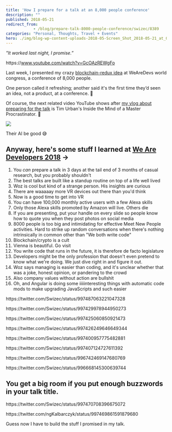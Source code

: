 ```yaml
---
title: 'How I prepare for a talk at an 8,000 people conference'
description: ""
published: 2018-05-21
redirect_from: 
            - /blog/prepare-talk-8000-people-conference/swizec/8389
categories: "Personal, Thoughts, Travel + Events"
hero: ./img/blog-wp-content-uploads-2018-05-Screen_Shot_2018-05-21_at_02.50.00.png
---
```

_"It worked last night, I promise.”_



https&#x3A;//www.youtube.com/watch?v=GcOAzREWgFo



Last week, I presented my crazy [blockchain-redux idea](https://swizec.com/blog/blockchain-redux-becomes-useful-part-1/swizec/8311) at WeAreDevs world congress, a conference of 8,000 people.



One person called it refreshing; another said it's the first time they’d seen an idea, not a product, at a conference. 💪



Of course, the next related video YouTube shows after [my vlog about preparing for the talk](https://www.youtube.com/watch?v=GcOAzREWgFo) is Tim Urban's Inside the Mind of a Master Procrastinator. 🤔



![](./img/blog-wp-content-uploads-2018-05-Screen_Shot_2018-05-21_at_02.50.00.png)



Their AI be good 😅



## Anyway, here's some stuff I learned at [We Are Developers 2018](https://www.wearedevelopers.com/) →



1. You _can_ prepare a talk in 3 days at the tail end of 3 months of casual research, but you probably shouldn't
2. The best talks are built like a standup routine on top of a life well lived
3. Woz is cool but kind of a strange person. His insights are curious
4. There are waaaaay more VR devices out there than you'd think
5. Now is a good time to get into VR
6. You can have 100,000 monthly active users with a few Alexa skills
7. Only those Alexa skills promoted by Amazon will live. Others die
8. If you are presenting, put your handle on every slide so people know how to quote you when they post photos on social media
9. 8000 people is too big and intimidating for effective Meet New People activities. Hard to strike up random conversations when there's nothing intrinsically in common other than "We both write code"
10. Blockchain/crypto is a cult
11. Vienna is beautiful. Go visit
12. You write code that runs in the future, it is therefore de facto legislature
13. Developers might be the only profession that doesn't even pretend to know what we're doing. We just dive right in and figure it out.
14. Woz says managing is easier than coding, and it's unclear whether that was a joke, honest opinion, or pandering to the crowd
15. Also company values without action are bullshit
16. Oh, and Angular is doing some iiiiinteresting things with automatic code mods to make upgrading JavaScripts and such easier



https&#x3A;//twitter.com/Swizec/status/997487063221047328



https&#x3A;//twitter.com/Swizec/status/997429978944950273



https&#x3A;//twitter.com/Swizec/status/997425060850921473



https&#x3A;//twitter.com/Swizec/status/997426249646649344



https&#x3A;//twitter.com/Swizec/status/997400957775482881



https&#x3A;//twitter.com/Swizec/status/997407124727611392



https&#x3A;//twitter.com/Swizec/status/996742469147680769



https&#x3A;//twitter.com/Swizec/status/996668145300639744



## You get a big room if you put enough buzzwords in your talk title.



https&#x3A;//twitter.com/Swizec/status/997470708396675072



https&#x3A;//twitter.com/ngKalbarczyk/status/997469861591879680



Guess now I have to build the stuff I promised in my talk.